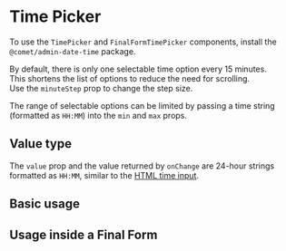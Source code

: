 

<Meta of={TimePickerStories} />

# Time Picker

To use the `TimePicker` and `FinalFormTimePicker` components, install the `@comet/admin-date-time` package.

By default, there is only one selectable time option every 15 minutes. <br />
This shortens the list of options to reduce the need for scrolling. <br />
Use the `minuteStep` prop to change the step size.

The range of selectable options can be limited by passing a time string (formatted as `HH:MM`) into the `min` and `max` props.

## Value type

The `value` prop and the value returned by `onChange` are 24-hour strings formatted as `HH:MM`, similar to the [HTML time input](https://developer.mozilla.org/en-US/docs/Web/HTML/Element/input/time).

## Basic usage

<Canvas>
    <Story of={TimePickerStories.Basic} />
</Canvas>

## Usage inside a Final Form

<Canvas>
    <Story of={TimePickerStories.FinalForm} />
</Canvas>
